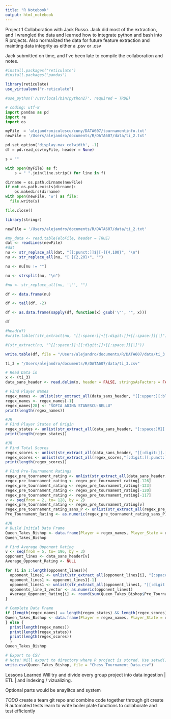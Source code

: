 ```yaml
---
title: "R Notebook"
output: html_notebook
---
```


Project 1 Collaboration with Jack Russo.  Jack did most of the extraction, and I wrangled the data and learned how to integrate
python and bash into R projects.  Also normalized the data for future feature extraction and mainting data integrity as
either a .psv or .csv

Jack submitted on time, and I've been late to compile the collaboration and notes.

```r
#install.packages("reticulate")
#install.packages("pandas")
```
```r
library(reticulate)
use_virtualenv("r-reticulate")

#use_python('/usr/local/bin/python27', required = TRUE)
```

```python
# coding: utf-8
import pandas as pd
import re
import os

myFile  = 'alejandroniculescu/cuny/DATA607/tournamentinfo.txt'
newFile = '/Users/alejandro/documents/R/DATA607/data/ti_2.txt' 

pd.set_option('display.max_colwidth', -1)
df = pd.read_csv(myFile, header = None)

s = ""

with open(myFile) as f:
    s = " ".join(line.strip() for line in f) 

dirname = os.path.dirname(newFile)
if not os.path.exists(dirname):
    os.makedirs(dirname)
with open(newFile, 'w') as file:
  file.write(s)

file.close()
```

```r
library(stringr)

newFile = '/Users/alejandro/documents/R/DATA607/data/ti_2.txt' 

#my_data <- read.table(eloFile, header = TRUE)
dat <- readLines(newFile)
#dat
nu <- str_replace_all(dat, "[[:punct:]]$|[-]{4,100}", "\n")
nu <- str_replace_all(nu, "[ ]{2,20}+", "")

nu <- nu[nu != ""]

nu <- strsplit(nu, "\n")

#nu <- str_replace_all(nu, '\"', "")

df <- data.frame(nu)

df <- tail(df, -2)

df <- as.data.frame(sapply(df, function(x) gsub('\"', "", x)))

df

#head(df)
#write.table((str_extract(nu, "[[:space:]]+[[:digit:]]+[[:space:]][|]")), file = "/Users/alejandro/documents/R/DATA607/data/hmm.csv",row.names=FALSE, na="",col.names=TRUE, sep="|")

#(str_extract(nu, "^[[:space:]]+[[:digit:]]+[[:space:]][|]"))

write.table(df, file = "/Users/alejandro/documents/R/DATA607/data/ti_3.csv", row.names=FALSE, col.names=FALSE, quote=FALSE)
```
```r
ti_3 = "/Users/alejandro/documents/R/DATA607/data/ti_3.csv"

# Read Data in
x <- (ti_3)
data_sans_header <- read.delim(x, header = FALSE, stringsAsFactors = FALSE)
```

```r
# Find Player Names
regex_names <- unlist(str_extract_all(data_sans_header, "[[:upper:][:blank:][:upper:], ]{15,}" ))
regex_names <- regex_names[-1]
regex_names[28] <- "SOFIA ADINA STANESCU-BELLU"
print(length(regex_names))
```

```r
#JR
# Find Player States of Origin
regex_states <- unlist(str_extract_all(data_sans_header, "[:space:]MI[:space:]|[:space:]ON|[:space:]OH" ))
print(length(regex_states))
```

```r
#JR
# Find Total Scores
regex_scores <- unlist(str_extract_all(data_sans_header, "[[:digit:]].[[:digit:]][:blank:][:blank:]" ))
regex_scores <- unlist(str_extract_all(regex_scores,"[:digit:][:punct:][:digit:]"))
print(length(regex_scores))
```

```r
# Find Pre-Tournament Ratings
regex_pre_tournament_rating <- unlist(str_extract_all(data_sans_header, "[[:space:]][[:digit:]][[:digit:]][[:digit:]][[:digit:][P]]?[[:digit:][P]]?[[:digit:]]?[[:digit:]]?"))
regex_pre_tournament_rating <- regex_pre_tournament_rating[-126]
regex_pre_tournament_rating <- regex_pre_tournament_rating[-123]
regex_pre_tournament_rating <- regex_pre_tournament_rating[-120]
regex_pre_tournament_rating <- regex_pre_tournament_rating[-117]
v <- seq(from = 2, to= 128, by = 2)
regex_pre_tournament_rating <- regex_pre_tournament_rating[v]
regex_pre_tournament_rating_sans_P <- unlist(str_extract_all(regex_pre_tournament_rating, "[[:digit:]][[:digit:]][[:digit:]][[:digit:]]?"))
Pre_Tournament_Rating <- as.numeric(regex_pre_tournament_rating_sans_P)
```

```r
#JR
# Build Initial Data Frame
Queen_Takes_Bishop <- data.frame(Player = regex_names, Player_State = regex_states, Total_Player_Score = regex_scores, Pre_Tournament_Rating)
Queen_Takes_Bishop
```
```r
# Find Average Opponent Rating 
v <- seq(from = 5, to= 196, by = 3)
opponent_lines <- data_sans_header[v] 
Average_Opponent_Rating <- NULL

for (i in 1:length(opponent_lines)){
  opponent_lines1 <- unlist(str_extract_all(opponent_lines[i], "[:space:][[:digit:]]?[[:digit:]]" ))
  opponent_lines1 <- opponent_lines1[-1]
  opponent_lines1 <- unlist(str_extract_all(opponent_lines1, "[[:digit:]]?[[:digit:]]" ))
  opponents_line_1_vector <- as.numeric(opponent_lines1) 
  Average_Opponent_Rating[i] <- round(sum(Queen_Takes_Bishop$Pre_Tournament_Rating[opponents_line_1_vector])/length(opponents_line_1_vector))
}
```



```r
# Complete Data Frame
if (length(regex_names) == length(regex_states) && length(regex_scores) == length(regex_states)) {
Queen_Takes_Bishop <- data.frame(Player = regex_names, Player_State = regex_states, Total_Player_Score = regex_scores, Pre_Tournament_Rating, Average_Opponent_Rating)
} else {
  print(length(regex_names))
  print(length(regex_states))
  print(length(regex_scores))
  }
Queen_Takes_Bishop
```

```r
# Export to CSV
# Note! Will export to directory where R project is stored. Use setwd() to change to desired directory.
write.csv(Queen_Takes_Bishop, file = "Chess_Tournament_Data.csv")
```

Lessons Learned
Will try and divide every group project into data ingestion | ETL | and indexing / vizualizing.  

Optional parts would be anaylitcs and system

*TODO*
create a team git repo and combine code together through git
create R automated tests 
learn to write boiler plate functions to collaborate and test efficiently


